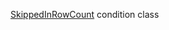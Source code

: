[SkippedInRowCount](/docs/toloka-kit/reference/toloka.client.conditions.SkippedInRowCount) condition class
